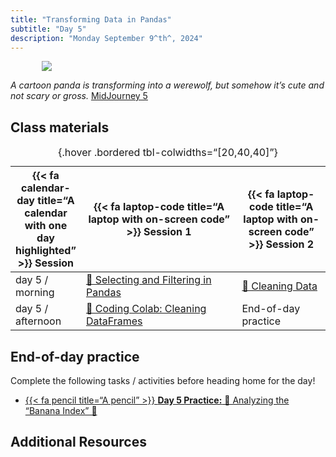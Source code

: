 ```yaml
---
title: "Transforming Data in Pandas"
subtitle: "Day 5"
description: "Monday September 9^th^, 2024"
---
```


::: {style="width: 80%; margin: auto;"}
![](images/transformation.jpeg)
:::

:::{.gray-text .center-text}
*A cartoon panda is transforming into a werewolf, but somehow it's cute and not scary or gross.* [MidJourney 5](https://www.midjourney.com/jobs/06f16858-a3d7-4953-a6e0-93692b79c3b8?index=0)
:::

## Class materials

| {{< fa calendar-day title="A calendar with one day highlighted" >}} Session  | {{< fa laptop-code title="A laptop with on-screen code" >}} Session 1  |  {{< fa laptop-code title="A laptop with on-screen code" >}} Session 2 |
|-------------------|-----------------------------------------------------------------------------------------------------------------------------------------------------|----------------------------------------------------------------------------------|
| day 5 / morning   | [📝 Selecting and Filtering in Pandas](live-coding/5a_selecting_and_filtering.qmd){target="_blank"} | [🐼 Cleaning Data](interactive-sessions/5b_cleaning_data.qmd) |
| day 5 / afternoon | [🙌 Coding Colab: Cleaning DataFrames](coding-colabs/5c_cleaning_data.qmd) | End-of-day practice |
: {.hover .bordered tbl-colwidths="[20,40,40]"} 

## End-of-day practice

Complete the following tasks / activities before heading home for the day!

- [{{< fa pencil title="A pencil" >}} **Day 5 Practice:** 🍌 Analyzing the "Banana Index" 🍌](eod-practice/eod-day5.qmd)



## Additional Resources

